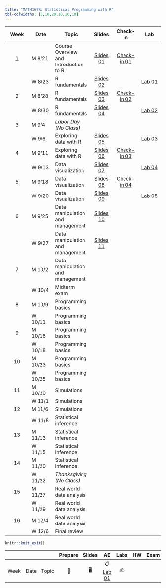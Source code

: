 ```yaml
---
title: "MATH167R: Statistical Programming with R"
tbl-colwidths: [5,10,20,10,10,10]
---
```


::: column-screen-inset-right
|          Week           | Date    | Topic                                 |                                   Slides                                    |                              Check-in                               |                                                               Lab                                                               |
|:----------:|------------|------------|:----------:|:----------:|:----------:|
| [1](/weeks/week-1.html) | M 8/21  | Course Overview and Introduction to R |          [Slides 01](slides/01_overview.html){.label .label-green}          | [Check-in 01](checkins/01_first-checkin.html){.label .label-purple} |                                                                                                                                 |
|                         | W 8/23  | R fundamentals                        |      [Slides 02](slides/02_objects-classes.html){.label .label-green}       |                                                                     | [Lab 01](https://raw.githubusercontent.com/math167R-f23/math167R-f23.github.io/main/labs/01_first-R-lab.Rmd){.label .label-red} |
|            2            | M 8/28  | R fundamentals                        | [Slides 03](slides/03_functions-vectors-matrices.html){.label .label-green} |    [Check-in 02](checkins/02_checkin.html){.label .label-purple}    |                                                                                                                                 |
|                         | W 8/30  | R fundamentals                        |     [Slides 04](slides/04_lists-data-frames.html){.label .label-green}      |                                                                     |     [Lab 02](https://raw.githubusercontent.com/math167R-f23/math167R-f23.github.io/main/labs/02_lab.Rmd){.label .label-red}     |
|            3            | M 9/4   | *Labor Day (No Class)*                |                                                                             |                                                                     |                                                                                                                                 |
|                         | W 9/6   | Exploring data with R                 |       [Slides 05](slides/05_exploring-data.html){.label .label-green}       |                                                                     |     [Lab 03](https://raw.githubusercontent.com/math167R-f23/math167R-f23.github.io/main/labs/03_lab.Rmd){.label .label-red}     |
|            4            | M 9/11  | Exploring data with R                 |       [Slides 06](slides/06_factors-groups.html){.label .label-green}       |    [Check-in 03](checkins/03_checkin.html){.label .label-purple}    |                                                                                                                                 |
|                         | W 9/13  | Data visualization                    |      [Slides 07](slides/07_visualizing-data.html){.label .label-green}      |                                                                     |                                          [Lab 04](labs/04_lab.html){.label .label-red}                                          |
|            5            | M 9/18  | Data visualization                    |             [Slides 08](slides/08_advanced-visualization.html){.label .label-green}               |    [Check-in 04](checkins/04_checkin.html){.label .label-purple}    |                                                                                                                                 |
|                         | W 9/20  | Data visualization                    |                  [Slides 09](slides/09_merging-data.html){.label .label-green}                   |                                                                     |                                          [Lab 05](labs/05_lab.html){.label .label-red}                                          |
|            6            | M 9/25  | Data manipulation and management      |    [Slides 10](slides/10_data-management.html){.label .label-green}                                                                         |                                                                     |                                                                                                                                 |
|                         | W 9/27  | Data manipulation and management      |  [Slides 11](slides/11_spatial-data.html){.label .label-green}                                                                           |                                                                     |                                                                                                                                 |
|            7            | M 10/2  | Data manipulation and management      |                                                                             |                                                                     |                                                                                                                                 |
|                         | W 10/4  | Midterm exam                          |                                                                             |                                                                     |                                                                                                                                 |
|            8            | M 10/9  | Programming basics                    |                                                                             |                                                                     |                                                                                                                                 |
|                         | W 10/11 | Programming basics                    |                                                                             |                                                                     |                                                                                                                                 |
|            9            | M 10/16 | Programming basics                    |                                                                             |                                                                     |                                                                                                                                 |
|                         | W 10/18 | Programming basics                    |                                                                             |                                                                     |                                                                                                                                 |
|           10            | M 10/23 | Programming basics                    |                                                                             |                                                                     |                                                                                                                                 |
|                         | W 10/25 | Programming basics                    |                                                                             |                                                                     |                                                                                                                                 |
|           11            | M 10/30 | Simulations                           |                                                                             |                                                                     |                                                                                                                                 |
|                         | W 11/1  | Simulations                           |                                                                             |                                                                     |                                                                                                                                 |
|           12            | M 11/6  | Simulations                           |                                                                             |                                                                     |                                                                                                                                 |
|                         | W 11/8  | Statistical inference                 |                                                                             |                                                                     |                                                                                                                                 |
|           13            | M 11/13 | Statistical inference                 |                                                                             |                                                                     |                                                                                                                                 |
|                         | W 11/15 | Statistical inference                 |                                                                             |                                                                     |                                                                                                                                 |
|           14            | M 11/20 | Statistical inference                 |                                                                             |                                                                     |                                                                                                                                 |
|                         | W 11/22 | *Thanksgiving (No Class)*             |                                                                             |                                                                     |                                                                                                                                 |
|           15            | M 11/27 | Real world data analysis              |                                                                             |                                                                     |                                                                                                                                 |
|                         | W 11/29 | Real world data analysis              |                                                                             |                                                                     |                                                                                                                                 |
|           16            | M 12/4  | Real world data analysis              |                                                                             |                                                                     |                                                                                                                                 |
|                         | W 12/6  | Final review                          |                                                                             |                                                                     |                                                                                                                                 |
:::

```r
knitr::knit_exit()
```

|      |      |       | Prepare | Slides |                    AE                    | Labs | HW  | Exam | Project |
|--------|--------|--------|:------:|:------:|:------:|:------:|:------:|:------:|:------:|
| Week | Date | Topic |   📖    |   🖥️   | 📋 [Lab 01](hello){.label .label-purple} |  ✍️  |     |      |         |
